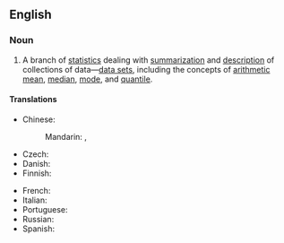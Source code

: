 ==English==
{{wikipedia}}

===Noun===
{{en-noun|-}}

# {{lb|en|statistics}} A branch of [[statistics]] dealing with [[summarization]] and [[description]] of collections of data—[[data set]]s, including the concepts of [[arithmetic mean]], [[median]], [[mode]], and [[quantile]].

====Translations====
{{trans-top|branch of statistics}}
* Chinese:
*: Mandarin: {{t|cmn|描述統計學}}, {{t|cmn|描述统计学|tr=miáoshù tǒngjìxué}}
* Czech: {{t|cs|popisná statistika|f}}
* Danish: {{t-needed|da}}
* Finnish: {{t|fi|[[deskriptiivinen]] [[tilastotiede]]}}
{{trans-mid}}
* French: {{t-needed|fr}}
* Italian: {{t+|it|statistica descrittiva|f}}
* Portuguese: {{t-needed|pt}}
* Russian: {{t|ru|описа́тельная стати́стика|f|sc=Cyrl}}
* Spanish: {{t|es|estadística descriptiva|f}}
{{trans-bottom}}